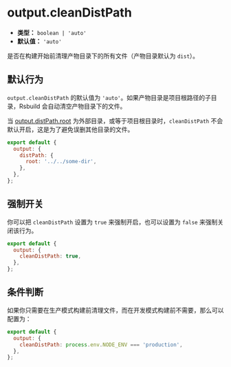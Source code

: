 # output.cleanDistPath

- **类型：** `boolean | 'auto'`
- **默认值：** `'auto'`

是否在构建开始前清理产物目录下的所有文件（产物目录默认为 `dist`）。

## 默认行为

`output.cleanDistPath` 的默认值为 `'auto'`。如果产物目录是项目根路径的子目录，Rsbuild 会自动清空产物目录下的文件。

当 [output.distPath.root](/config/output/dist-path) 为外部目录，或等于项目根目录时，`cleanDistPath` 不会默认开启，这是为了避免误删其他目录的文件。

```js
export default {
  output: {
    distPath: {
      root: '../../some-dir',
    },
  },
};
```

## 强制开关

你可以把 `cleanDistPath` 设置为 `true` 来强制开启，也可以设置为 `false` 来强制关闭该行为。

```js
export default {
  output: {
    cleanDistPath: true,
  },
};
```

## 条件判断

如果你只需要在生产模式构建前清理文件，而在开发模式构建前不需要，那么可以配置为：

```js
export default {
  output: {
    cleanDistPath: process.env.NODE_ENV === 'production',
  },
};
```
